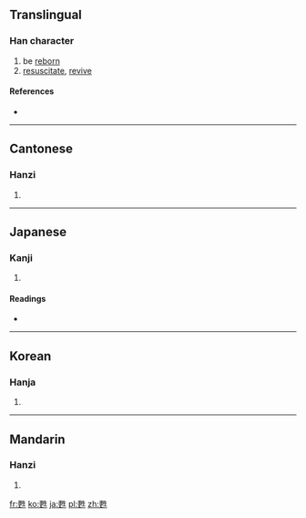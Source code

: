 {{also|苏}}
==Translingual==

===Han character===
{{Han char|rn=100|rad=生|as=07|sn=12|four=1550<sub>1</sub>|canj=一大竹手一 (MKHQM)}}

# be [[reborn]]
# [[resuscitate]], [[revive]]

====References====
* {{Han ref|kx=0755.150|dkj=21691|dj=1165.130|hdz=42578.030|uh=7526|ud=29990|bh=B564|bd=46436}}

----

==Cantonese==

===Hanzi===
{{yue-hanzi|jyut=|y=sou1}}

# {{defn|lang=yue|sort=生07}}

----

==Japanese==

===Kanji===
{{ja-kanji|grade=|rs=生07}}

# {{defn|lang=ja|sort=生07}}

====Readings====
* {{ja-readings|on=[[そ]] (so)|kun=[[よみがえる]] (yomigaeru)|nanori=}}

----

==Korean==

===Hanja===
{{ko-hanja|hangeul=소|eumhun=|rv=so|mr=so|y=so}}

# {{defn|lang=ko|sort=生07}}

----

==Mandarin==

===Hanzi===
{{cmn-hanzi|pin=[[sū]] ([[su1]])|wg=su<sup>1</sup>}}

# {{defn|lang=cmn|sort=生07}}

[[fr:甦]]
[[ko:甦]]
[[ja:甦]]
[[pl:甦]]
[[zh:甦]]
